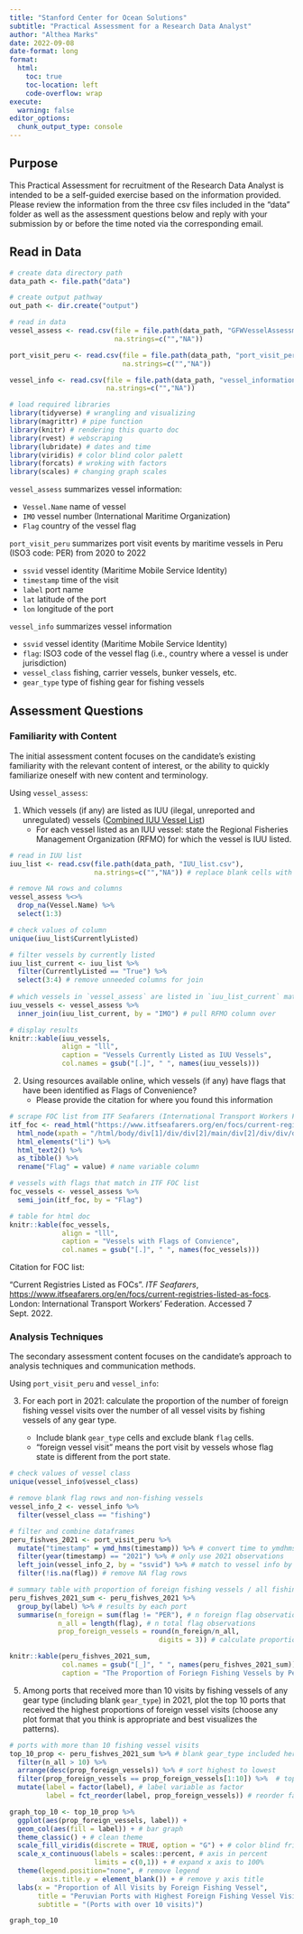 ```yaml
---
title: "Stanford Center for Ocean Solutions"
subtitle: "Practical Assessment for a Research Data Analyst"
author: "Althea Marks"
date: 2022-09-08
date-format: long
format:
  html:
    toc: true
    toc-location: left
    code-overflow: wrap
execute:
  warning: false
editor_options: 
  chunk_output_type: console
---
```


## Purpose

This Practical Assessment for recruitment of the Research Data Analyst is intended to be a self-guided exercise based on the information provided. Please review the information from the three csv files included in the "data" folder as well as the assessment questions below and reply with your submission by or before the time noted via the corresponding email.

## Read in Data

```r
# create data directory path
data_path <- file.path("data")

# create output pathway
out_path <- dir.create("output") 

# read in data
vessel_assess <- read.csv(file = file.path(data_path, "GFWVesselAssessment.csv"),
                          na.strings=c("","NA"))

port_visit_peru <- read.csv(file = file.path(data_path, "port_visit_peru.csv"),
                            na.strings=c("","NA"))

vessel_info <- read.csv(file = file.path(data_path, "vessel_information.csv"),
                        na.strings=c("","NA"))
```

```r
# load required libraries
library(tidyverse) # wrangling and visualizing
library(magrittr) # pipe function
library(knitr) # rendering this quarto doc
library(rvest) # webscraping
library(lubridate) # dates and time
library(viridis) # color blind color palett
library(forcats) # wroking with factors
library(scales) # changing graph scales
```

`vessel_assess` summarizes vessel information:

-   `Vessel.Name` name of vessel
-   `IMO` vessel number (International Maritime Organization)
-   `Flag` country of the vessel flag

`port_visit_peru` summarizes port visit events by maritime vessels in Peru (ISO3 code: PER) from 2020 to 2022

-   `ssvid` vessel identity (Maritime Mobile Service Identity)
-   `timestamp` time of the visit
-   `label` port name
-   `lat` latitude of the port
-   `lon` longitude of the port

`vessel_info` summarizes vessel information

-   `ssvid` vessel identity (Maritime Mobile Service Identity)
-   `flag`: ISO3 code of the vessel flag (i.e., country where a vessel is under jurisdiction)
-   `vessel_class` fishing, carrier vessels, bunker vessels, etc.
-   `gear_type` type of fishing gear for fishing vessels

## Assessment Questions

### Familiarity with Content

The initial assessment content focuses on the candidate's existing familiarity with the relevant content of interest, or the ability to quickly familiarize oneself with new content and terminology.

Using `vessel_assess`:

1.  Which vessels (if any) are listed as IUU (ilegal, unreported and unregulated) vessels ([Combined IUU Vessel List](https://www.iuu-vessels.org/))
    -   For each vessel listed as an IUU vessel: state the Regional Fisheries Management Organization (RFMO) for which the vessel is IUU listed.

```r

# read in IUU list 
iuu_list <- read.csv(file.path(data_path, "IUU_list.csv"), 
                     na.strings=c("","NA")) # replace blank cells with NAs

# remove NA rows and columns
vessel_assess %<>%
  drop_na(Vessel.Name) %>% 
  select(1:3)

# check values of column
unique(iuu_list$CurrentlyListed)

# filter vessels by currently listed
iuu_list_current <- iuu_list %>% 
  filter(CurrentlyListed == "True") %>% 
  select(3:4) # remove unneeded columns for join
  
# which vessels in `vessel_assess` are listed in `iuu_list_current` match by IMO
iuu_vessels <- vessel_assess %>% 
  inner_join(iuu_list_current, by = "IMO") # pull RFMO column over

# display results
knitr::kable(iuu_vessels, 
             align = "lll", 
             caption = "Vessels Currently Listed as IUU Vessels",
             col.names = gsub("[.]", " ", names(iuu_vessels)))
```

2.  Using resources available online, which vessels (if any) have flags that have been identified as Flags of Convenience?
    -   Please provide the citation for where you found this information

```r
# scrape FOC list from ITF Seafarers (International Transport Workers Federation)
itf_foc <- read_html("https://www.itfseafarers.org/en/focs/current-registries-listed-as-focs") %>% 
  html_node(xpath = "/html/body/div[1]/div/div[2]/main/div[2]/div/div/div[3]/article/div/div[1]/ul") %>% 
  html_elements("li") %>% 
  html_text2() %>% 
  as_tibble() %>% 
  rename("Flag" = value) # name variable column

# vessels with flags that match in ITF FOC list
foc_vessels <- vessel_assess %>% 
  semi_join(itf_foc, by = "Flag")

# table for html doc
knitr::kable(foc_vessels,
             align = "lll", 
             caption = "Vessels with Flags of Convience",
             col.names = gsub("[.]", " ", names(foc_vessels)))

```

Citation for FOC list:

"Current Registries Listed as FOCs". *ITF Seafarers*, <https://www.itfseafarers.org/en/focs/current-registries-listed-as-focs>. London: International Transport Workers' Federation. Accessed 7 Sept. 2022.

### Analysis Techniques

The secondary assessment content focuses on the candidate's approach to analysis techniques and communication methods.

Using `port_visit_peru` and `vessel_info`:

3.  For each port in 2021: calculate the proportion of the number of foreign fishing vessel visits over the number of all vessel visits by fishing vessels of any gear type.

    -   Include blank `gear_type` cells and exclude blank `flag` cells.
    -   "foreign vessel visit" means the port visit by vessels whose flag state is different from the port state.

```r
# check values of vessel class
unique(vessel_info$vessel_class)

# remove blank flag rows and non-fishing vessels
vessel_info_2 <- vessel_info %>%
  filter(vessel_class == "fishing")

# filter and combine dataframes
peru_fishves_2021 <- port_visit_peru %>% 
  mutate("timestamp" = ymd_hms(timestamp)) %>% # convert time to ymdhms
  filter(year(timestamp) == "2021") %>% # only use 2021 observations
  left_join(vessel_info_2, by = "ssvid") %>% # match to vessel info by ssvid
  filter(!is.na(flag)) # remove NA flag rows

# summary table with proportion of foreign fishing vessels / all fishing vessels
peru_fishves_2021_sum <- peru_fishves_2021 %>% 
  group_by(label) %>% # results by each port
  summarise(n_foreign = sum(flag != "PER"), # n foreign flag observations
            n_all = length(flag), # n total flag observations
            prop_foreign_vessels = round(n_foreign/n_all, 
                                     digits = 3)) # calculate proportion

knitr::kable(peru_fishves_2021_sum,
             col.names = gsub("[_]", " ", names(peru_fishves_2021_sum)),
             caption = "The Proportion of Foriegn Fishing Vessels by Peruvian Ports 2021")
```

5.  Among ports that received more than 10 visits by fishing vessels of any gear type (including blank `gear_type`) in 2021, plot the top 10 ports that received the highest proportions of foreign vessel visits (choose any plot format that you think is appropriate and best visualizes the patterns).

```r
# ports with more than 10 fishing vessel visits
top_10_prop <- peru_fishves_2021_sum %>% # blank gear_type included here
  filter(n_all > 10) %>% 
  arrange(desc(prop_foreign_vessels)) %>% # sort highest to lowest
  filter(prop_foreign_vessels == prop_foreign_vessels[1:10]) %>%  # top 10
  mutate(label = factor(label), # label variable as factor
         label = fct_reorder(label, prop_foreign_vessels)) # reorder factor by prop

graph_top_10 <- top_10_prop %>% 
  ggplot(aes(prop_foreign_vessels, label)) + 
  geom_col(aes(fill = label)) + # bar graph
  theme_classic() + # clean theme
  scale_fill_viridis(discrete = TRUE, option = "G") + # color blind friendly 
  scale_x_continuous(labels = scales::percent, # axis in percent
                     limits = c(0,1)) + # expand x axis to 100%
  theme(legend.position="none", # remove legend
        axis.title.y = element_blank()) + # remove y axis title
  labs(x = "Proportion of All Visits by Foreign Fishing Vessel",
       title = "Peruvian Ports with Highest Foreign Fishing Vessel Visits - 2021",
       subtitle = "(Ports with over 10 visits)")

graph_top_10
```

